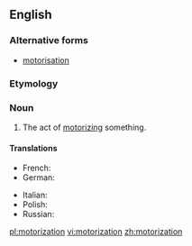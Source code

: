 ==English==

===Alternative forms===
* [[motorisation]]

===Etymology===
{{suffix|motorize|ation|lang=en}}

===Noun===
{{en-noun}}

# The act of [[motorize|motorizing]] something.

====Translations====
{{trans-top|the act of motorizing something}}
* French: {{t+|fr|motorisation|f}}
* German: {{t|de|Motorisierung|f}}
{{trans-mid}}
* Italian: {{t|it|motorizzazione|f}}
* Polish: {{t+|pl|motoryzacja|f}}
* Russian: {{t+|ru|моторизация|f|tr=motorizácija|sc=Cyrl}}
{{trans-bottom}}

[[pl:motorization]]
[[vi:motorization]]
[[zh:motorization]]